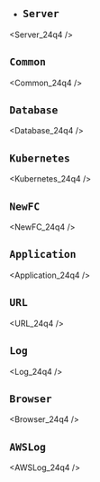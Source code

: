 - ## `Server`


<Server_24q4 />

## `Common`


<Common_24q4 />

## `Database`


<Database_24q4 />

## `Kubernetes`


<Kubernetes_24q4 />

## `NewFC`


<NewFC_24q4 />

## `Application`


<Application_24q4 />

## `URL`


<URL_24q4 />

## `Log`


<Log_24q4 />

## `Browser`


<Browser_24q4 />

## `AWSLog`


<AWSLog_24q4 />